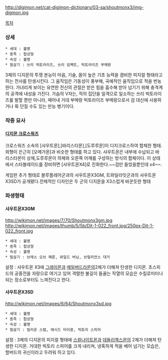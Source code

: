 http://digimon.net/cat-digimon-dictionary/03-sa/shoutmonx3/img-digmon.jpg 

[[목차]]

=== 상세 ===
 * 세대 : 불명
 * 종족 : 합성형
 * 속성 : 불명
 * 필살기 : 쓰리 빅토라이즈, 쓰리 임팩트, 빅토라이즈 부메랑

3체의 디지몬의 투쟁 본능이 마음, 기술, 몸이 높은 기초 능력을 겸비한 피지컬 형태라고 하는 전사를 탄생시킨다. 그 움직임은 기동성이 풍부해, 곡예적인 움직임으로 적을 번농한다. 가녀리게 보이는 유연한 전신의 관절은 받은 힘을 흡수해 받아 넘기기 위해 충격계의 공격에 내성을 가진다. 가슴의 V자는, 적의 집단을 일격으로 일소하는 쓰리 빅토라이즈를 발할 뿐만 아니라, 떼어내 거대 부메랑 빅토라이즈 부메랑으로서 검 대신에 사용하거나 휙 던질 수도 있는 만능 병기이다. 

=== 작중 묘사 ===
==== [[디지몬 크로스워즈]] ====

크로스워즈 소속의 [샤우트몬],[바리스타몬],[도루루몬]이 디지크로스하여 합체한 형태.외형이 은근히 [오메가몬]과 비슷한 형태를 하고 있다.
샤우트몬은 내부에 수납되고 바리스타몬이 상체,도루루몬이 하체와 오른쪽 어깨를 구성하는 방식의 합체이다.
이 상태에서 스타블레이드를 장비하면 [샤우트몬X4]로 진화한다.~~검만 들었을뿐인데 x4~~.

게임판 추가 형태로 블루플레어군과의 샤우트몬X3GM, 트와일라잇군과의 샤우트몬X3SD가 공개됐다.전체적인 디자인은 두 군의 디지몬을 X3스럽게 바꾼듯한 형태

=== 파생형태 ===
==== 샤우트몬X3GM ====
http://wikimon.net/images/7/70/Shoutmonx3gm.jpg http://wikimon.net/images/thumb/5/5b/Djt-1-022_front.jpg/250px-Djt-1-022_front.jpg

 * 세대 : 불명
 * 종족 : 합성형
 * 속성 : 불명
 * 필살기 : 브레스 오브 페룬, 와일드 버닝, 브릴리언스 대거

설정 : 샤우트몬 X3에 [[그레이몬]]과 [[메일버드라몬]]의2체가 더해져 탄생한 디지몬. 초스피드의 공중전을 자랑으로 여기고 있어 격렬한 불길이 들끓는 작열의 모습은 수킬로미터나 되는 장소로부터도 느껴진다고 한다.

 

==== 샤우트몬X3SD ====
http://wikimon.net/images/6/64/Shoutmonx3sd.jpg

 * 세대 : 불명
 * 종족 : 합성형
 * 속성 : 불명
 * 필살기 : 빌리온 스텝, 애시드 타이푼, 빅토리 스피어

설정 : 3체의 디지몬의 피지컬 형태에 [[스컬나이트몬]]과 [[데들리액스몬]]의 2체가 더해져 탄생한 디지몬. 거대한 빅토리 스피어를 크게 내리쳐, 냉혹하게 적을 베어 넘기는 모습은, 할버드의 귀신이라고 두려워 하고 있다.
